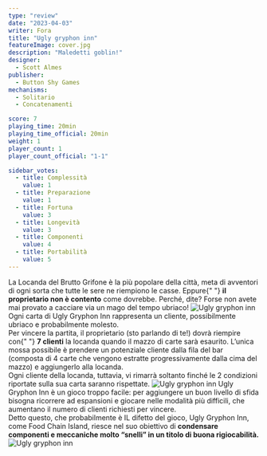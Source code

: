 ```yaml
---
type: "review"
date: "2023-04-03"
writer: Fora
title: "Ugly gryphon inn"
featureImage: cover.jpg
description: "Maledetti goblin!"
designer:
  - Scott Almes
publisher:
  - Button Shy Games
mechanisms:
  - Solitario
  - Concatenamenti

score: 7
playing_time: 20min
playing_time_official: 20min
weight: 1
player_count: 1
player_count_official: "1-1"

sidebar_votes:
  - title: Complessità
    value: 1
  - title: Preparazione
    value: 1
  - title: Fortuna
    value: 3
  - title: Longevità
    value: 3
  - title: Componenti
    value: 4
  - title: Portabilità
    value: 5
---
```


<Setting>
  La Locanda del Brutto Grifone è la più popolare della città, meta di avventori
  di ogni sorta che tutte le sere ne riempiono le casse. Eppure{" "}
  <strong>il proprietario non è contento</strong> come dovrebbe. Perché, dite?
  Forse non avete mai provato a cacciare via un mago del tempo ubriaco!
</Setting>

<img src="./game1.jpg" alt="Ugly gryphon inn" />

<Rules>
  Ogni carta di Ugly Gryphon Inn rappresenta un cliente, possibilmente ubriaco e
  probabilmente molesto. <br />
  Per vincere la partita, il proprietario (sto parlando di te!) dovrà riempire con{" "}
  <strong>7 clienti</strong> la locanda quando il mazzo di carte sarà esaurito. L’unica
  mossa possibile è prendere un potenziale cliente dalla fila del bar (composta di
  4 carte che vengono estratte progressivamente dalla cima del mazzo) e aggiungerlo
  alla locanda.
  <br />
  Ogni cliente della locanda, tuttavia, vi rimarrà soltanto finché le 2 condizioni
  riportate sulla sua carta saranno rispettate.
</Rules>

<img src="./game2.jpg" alt="Ugly gryphon inn" />

<Feedback>
Ugly Gryphon Inn è un gioco troppo facile: per aggiungere un buon livello di sfida bisogna ricorrere ad espansioni e giocare nelle modalità più difficili, che aumentano il numero di clienti richiesti per vincere. <br/>
Detto questo, che probabilmente è IL difetto del gioco, Ugly Gryphon Inn, come <Link to="/reviews/food-chain-island"/>Food Chain Island</Link>, riesce nel suo obiettivo di <strong>condensare componenti e meccaniche molto “snelli” in un titolo di buona rigiocabilità.</strong>
</Feedback>

<img src="./game3.jpg" alt="Ugly gryphon inn" />

